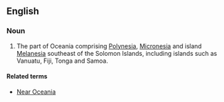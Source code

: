 ==English==

===Noun===
{{en-proper noun|head=[[Remote]] [[Oceania]]}}

# {{linguistics}} The part of Oceania comprising [[Polynesia]], [[Micronesia]] and island [[Melanesia]] southeast of the Solomon Islands, including islands such as Vanuatu, Fiji, Tonga and Samoa.

====Related terms====
* [[Near Oceania]]